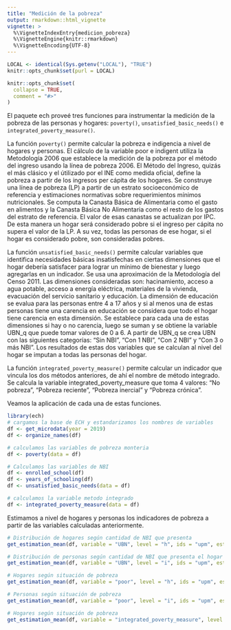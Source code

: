 ```yaml
---
title: "Medición de la pobreza"
output: rmarkdown::html_vignette
vignette: >
  %\VignetteIndexEntry{medicion_pobreza}
  %\VignetteEngine{knitr::rmarkdown}
  %\VignetteEncoding{UTF-8}
---
```


```r
LOCAL <- identical(Sys.getenv("LOCAL"), "TRUE")
knitr::opts_chunk$set(purl = LOCAL)
```

```r
knitr::opts_chunk$set(
  collapse = TRUE,
  comment = "#>"
)
```

El paquete ech proveé tres funciones para instrumentar la medición de la pobreza de las personas y hogares: `poverty()`, `unsatisfied_basic_needs()` e `integrated_poverty_measure()`.

La función `poverty()` permite calcular la pobreza e indigencia a nivel de hogares y personas. El cálculo de la variable poor e indigent utiliza la Metodología 2006 que establece la medición de la pobreza por el método del ingreso usando la línea de pobreza 2006.  El Método del Ingreso, quizás el más clásico y el útilizado por el INE como medida oficial, define la pobreza a partir de los ingresos per cápita de los hogares. Se construye una línea de pobreza (LP) a partir de un estrato socioeconómico de referencia y estimaciones normativas sobre requerimientos mínimos nutricionales. Se computa la Canasta Básica de Alimentaria como el gasto en alimentos y la Canasta Básica No Alimentaria como el resto de los gastos del estrato de referencia. El valor de esas canastas se actualizan por IPC. De esta manera un hogar será considerado pobre si el ingreso per cápita no supera el valor de la LP. A su vez, todas las personas de ese hogar, si el hogar es considerado pobre, son consideradas pobres.

La función `unsatisfied_basic_needs()` permite calcular variables que identifica necesidades básicas insatisfechas en ciertas dimensiones que el hogar debería satisfacer para lograr un mínimo de bienestar y luego agregarlas en un indicador.  Se usa una aproximación de la Metodología del Censo 2011. Las dimensiones consideradas son: hacinamiento, acceso a agua potable, acceso a energía eléctrica, materiales de la vivienda,  evacuación del servicio sanitario y educación. La dimensión de educación se evalua para las personas entre 4 a 17 años y si al menos una de estas personas tiene una carencia en educación se considera que todo el hogar tiene carencia en esta dimensión. Se establece para cada una de estas dimensiones si hay o no carencia, luego se suman y se obtiene la variable UBN_q que puede tomar valores de 0 a  6. A partir de UBN_q se crea UBN con las siguientes categorías: “Sin NBI”, “Con 1 NBI”, “Con 2 NBI” y “Con 3 o más NBI”. Los resultados de estas dos variables que se calculan al nivel del hogar se imputan a todas las personas del hogar.

La función `integrated_poverty_measure()` permite calcular un indicador que vincula los dos métodos anteriores, de ahí el nombre de método integrado. Se calcula la variable  integrated_poverty_measure que toma 4 valores: “No pobreza”, “Pobreza reciente”, “Pobreza inercial” y “Pobreza crónica”.

Veamos la aplicación de cada una de estas funciones.

```r
library(ech)
# cargamos la base de ECH y estandarizamos los nombres de variables
df <- get_microdata(year = 2019)
df <- organize_names(df)

# calculamos las variables de pobreza monteria
df <- poverty(data = df)

# Calculamos las variables de NBI
df <- enrolled_school(df)
df <- years_of_schooling(df)
df <- unsatisfied_basic_needs(data = df)

# calculamos la variable metodo integrado
df <- integrated_poverty_measure(data = df)
```

Estimamos a nivel de hogares y personas los indicadores de pobreza a partir de las variables calculadas anteriormente.

```r
# Distribución de hogares según cantidad de NBI que presenta
get_estimation_mean(df, variable = "UBN", level = "h", ids = "upm", estrato = "estrato")

# Distribución de personas según cantidad de NBI que presenta el hogar
get_estimation_mean(df, variable = "UBN", level = "i", ids = "upm", estrato = "estrato")

# Hogares según situación de pobreza 
get_estimation_mean(df, variable = "poor", level = "h", ids = "upm", estrato = "estrato")

# Personas según situación de pobreza 
get_estimation_mean(df, variable = "poor", level = "i", ids = "upm", estrato = "estrato")

# Hogares según situación de pobreza 
get_estimation_mean(df, variable = "integrated_poverty_measure", level = "h", ids = "upm", estrato = "estrato")

```


